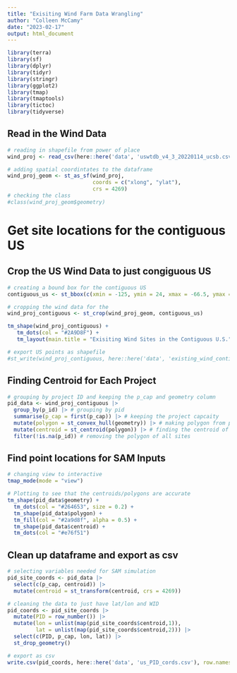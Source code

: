 ```yaml
---
title: "Exisiting Wind Farm Data Wrangling"
author: "Colleen McCamy"
date: "2023-02-17"
output: html_document
---
```


```r
library(terra)
library(sf)
library(dplyr)
library(tidyr)
library(stringr)
library(ggplot2)
library(tmap)
library(tmaptools) 
library(tictoc)
library(tidyverse)

```

## Read in the Wind Data
```r
# reading in shapefile from power of place
wind_proj <- read_csv(here::here('data', 'uswtdb_v4_3_20220114_ucsb.csv'))

# adding spatial coordintates to the dataframe
wind_proj_geom <- st_as_sf(wind_proj,
                           coords = c("xlong", "ylat"),
                           crs = 4269)
# checking the class
#class(wind_proj_geom$geometry)

```

# Get site locations for the contiguous US

## Crop the US Wind Data to just congiguous US
```r
# creating a bound box for the contiguous US
contiguous_us <- st_bbox(c(xmin = -125, ymin = 24, xmax = -66.5, ymax = 50), crs = st_crs(wind_proj_geom))

# cropping the wind data for the 
wind_proj_contiguous <- st_crop(wind_proj_geom, contiguous_us)

tm_shape(wind_proj_contiguous) +
   tm_dots(col = "#2A9D8F") +
   tm_layout(main.title = "Exisiting Wind Sites in the Contiguous U.S.")

# export US points as shapefile
#st_write(wind_proj_contiguous, here::here('data', 'existing_wind_contiguous_us.shp'))
```

## Finding Centroid for Each Project

```r
# grouping by project ID and keeping the p_cap and geometry column
pid_data <- wind_proj_contiguous |> 
  group_by(p_id) |> # grouping by pid
  summarise(p_cap = first(p_cap)) |> # keeping the project capcaity
  mutate(polygon = st_convex_hull(geometry)) |> # making polygon from point data
  mutate(centroid = st_centroid(polygon)) |> # finding the centroid of the polygons
  filter(!is.na(p_id)) # removing the polygon of all sites

```


## Find point locations for SAM Inputs
```r

# changing view to interactive
tmap_mode(mode = "view")

# Plotting to see that the centroids/polygons are accurate
tm_shape(pid_data$geometry) +
  tm_dots(col = "#264653", size = 0.2) +
  tm_shape(pid_data$polygon) +
  tm_fill(col = "#2a9d8f", alpha = 0.5) +
  tm_shape(pid_data$centroid) +
  tm_dots(col = "#e76f51")
```

## Clean up dataframe and export as csv
```r

# selecting variables needed for SAM simulation
pid_site_coords <- pid_data |>
  select(c(p_cap, centroid)) |> 
  mutate(centroid = st_transform(centroid, crs = 4269))

# cleaning the data to just have lat/lon and WID
pid_coords <- pid_site_coords |> 
  mutate(PID = row_number()) |> 
  mutate(lon = unlist(map(pid_site_coords$centroid,1)),
         lat = unlist(map(pid_site_coords$centroid,2))) |> 
  select(c(PID, p_cap, lon, lat)) |> 
  st_drop_geometry()

# export as csv
write.csv(pid_coords, here::here('data', 'us_PID_cords.csv'), row.names = FALSE)

```

